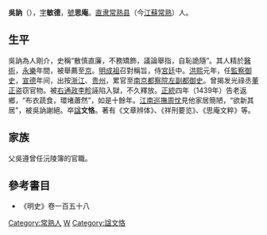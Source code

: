 {{Otheruses|other=名为吴文恪的其他人物|吴文恪}}

'''吳訥'''（{{bd|1372年||1457年||Wu}}），[[表字|字]]'''敏德'''，[[號|號]]'''思庵'''。[[南直隶|直隶]][[常熟县|常熟县]]（今[[江蘇|江蘇]][[常熟|常熟]]）人。

== 生平 ==
吳訥為人剛介，史稱“散慎直廉，不務矯飾，議論舉指，自恥詭隨”。其人精於[[醫術|醫術]]，[[永樂|永樂]]年間，被舉薦至[[京|京]]。[[明成祖|明成祖]]召對稱旨，侍[[宮廷|宮廷]]中。[[洪熙|洪熙]]元年，任[[監察御史|監察御史]]，[[宣德|宣德]]年间，出按[[浙江|浙江]]、[[贵州|贵州]]，累官至[[南京|南京]][[都察院|都察院]][[左副都御史|左副都御史]]。曾揭发光祿丞[[董正|董正]]盗窃官物。被[[右通政|右通政]][[李畛|李畛]]誣陷入獄，不久釋放。[[正统_(年号)|正統]]四年（1439年）告老返鄉，“布衣蔬食，環堵蕭然”，如是十餘年。[[江南巡撫|江南巡撫]][[周忱|周忱]]見他家居簡陋，“欲新其居”，被吳訥謝絕。卒[[諡|諡]]'''文恪'''。著有《文章辨体》、《祥刑要览》、《思庵文粹》等。

== 家族 ==
父吳遵曾任沅陵簿的官職。

==參考書目==
* 《明史》卷一百五十八

{{Authority control}}

{{DEFAULTSORT:}}
[[Category:常熟人|Category:常熟人]]
[[Category:明朝副都御史|W]]
[[Category:諡文恪|Category:諡文恪]]